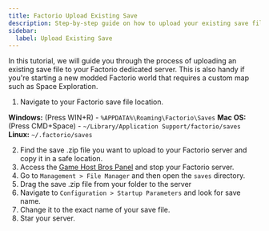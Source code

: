 ```yaml
---
title: Factorio Upload Existing Save
description: Step-by-step guide on how to upload your existing save file to your Factorio server.
sidebar:
  label: Upload Existing Save
---
```


In this tutorial, we will guide you through the process of uploading an existing save file to your Factorio dedicated server. This is also handy if you're starting a new modded Factorio world that requires a custom map such as Space Exploration.

1. Navigate to your Factorio save file location.

**Windows:** (Press WIN+R) - `%APPDATA%\Roaming\Factorio\Saves`
**Mac OS:** (Press CMD+Space) - `~/Library/Application Support/factorio/saves`
**Linux:** `~/.factorio/saves`

2. Find the save .zip file you want to upload to your Factorio server and copy it in a safe location.
3. Access the [Game Host Bros Panel](https://panel.gamehostbros.com/) and stop your Factorio server.
4. Go to `Management > File Manager` and then open the `saves` directory.
5. Drag the save .zip file from your folder to the server
6. Navigate to `Configuration > Startup Parameters` and look for save name.
7. Change it to the exact name of your save file.
8. Star your server.